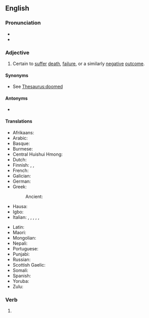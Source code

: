 ==English==

===Pronunciation===
* {{IPA|en|/duːmd/}}
* {{audio|en|en-us-doomed.ogg|Audio (US)}}

===Adjective===
{{en-adj}}

# Certain to [[suffer]] [[death]], [[failure]], or a similarly [[negative]] [[outcome]].

====Synonyms====
* See [[Thesaurus:doomed]]

====Antonyms====
* {{l|en|blessed}}

====Translations====
{{trans-top|certain to suffer death, failure, or a similarly negative outcome}}
* Afrikaans: {{t|af|gedoem}}
* Arabic: {{t|ar|محكوم|tr=mahkum}}
* Basque: {{t|eu|kondenatuta}}
* Burmese: {{t|my|ခြော}}
* Central Huishui Hmong: {{t|hmc|itbxhi}}
* Dutch: {{t+|nl|gedoemd}}
* Finnish: {{t|fi|[[tuho|tuhoon]] [[tuomittu]]}}, {{t+|fi|tuomittu}}, {{t|fi|tuhon oma}}
* French: {{t+|fr|condamné}}
* Galician: {{t|gl|condenado|m}}
* German: {{t+|de|verurteilt}}
* Greek:
*: Ancient: {{t|grc|ὀλέθριος}}
* Hausa: {{t|ha|wanzuwa}}
* Igbo: {{t|ig|idikwe}}
* Italian: {{t+|it|condannato|m}}, {{t+|it|condannata|f}}, {{t+|it|spacciato|m}}, {{t+|it|spacciata|f}}, {{t+|it|predestinato}}, {{t+|it|destinato}}
{{trans-mid}}
* Latin: {{t|la|cādūcus}}
* Maori: {{t|mi|meake}}
* Mongolian: {{t|mn|хувь тавилан|sc=Cyrl}}
* Nepali: {{t|ne|बर्बाद|tr=barbāda|sc=Deva}}
* Portuguese: {{t+|pt|condenado}}
* Punjabi: {{t|pa|ਤਬਾਹ ਕਰ ਦਿੱਤੀ|tr=tabāha kara ditī|sc=Guru}}
* Russian: {{t+|ru|обречённый}}
* Scottish Gaelic: {{t|gd|an dàn}}
* Somali: {{t|so|dhegjar}}
* Spanish: {{t+|es|condenado}}
* Yoruba: {{t|yo|ijakule}}
* Zulu: {{t|zu|owawuzobhujiswa}}
{{trans-bottom}}

===Verb===
{{head|en|verb form}}

# {{en-past of|doom}}